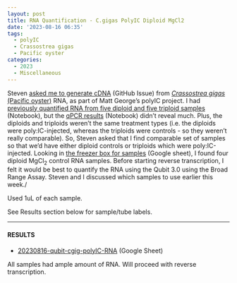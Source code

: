 ```yaml
---
layout: post
title: RNA Quantification - C.gigas PolyIC Diploid MgCl2
date: '2023-08-16 06:35'
tags: 
  - polyIC
  - Crassostrea gigas
  - Pacific oyster
categories: 
  - 2023
  - Miscellaneous
---
```

Steven [asked me to generate cDNA](https://github.com/RobertsLab/resources/issues/1675) (GitHub Issue) from [_Crassostrea gigas_ (Pacific oyster)](http://en.wikipedia.org/wiki/Pacific_oyster) RNA, as part of Matt George's polyIC project. I had [previously quantified RNA from five diploid and five triploid samples](https://robertslab.github.io/sams-notebook/posts/2023/2023-07-21-RNA-Quantification-C.gigas-PolyIC/) (Notebook), but the [qPCR results](https://robertslab.github.io/sams-notebook/2023/07/26/qPCR-C.gigas-polyIC/) (Notebook) didn't reveal much. Plus, the diploids and triploids weren't the same treatment types (i.e. the diploids were poly:IC-injected, whereas the triploids were controls - so they weren't really comparable). So, Steven asked that I find comparable set of samples so that we'd have either diploid controls or triploids which were poly:IC-injected. Looking in [the freezer box for samples](https://docs.google.com/spreadsheets/d/1VKN9vogT6q5IpOo-PoB9WNeFUT3k_BCQ8_P7_DY81oM/edit#gid=0) (Google sheet), I found four diploid MgCl<sub>2</sub> control RNA samples. Before starting reverse transcription, I felt it would be best to quantify the RNA using the Qubit 3.0 using the Broad Range Assay. Steven and I discussed which samples to use earlier this week./

Used 1uL of each sample.

See Results section below for sample/tube labels.


---

#### RESULTS


- [20230816-qubit-cgig-polyIC-RNA](https://docs.google.com/spreadsheets/d/1AoHltNOTup5GoOJ2ef8mE5u_Q9ARAfetgTJ5d7M05Og/edit?usp=sharing) (Google Sheet)

All samples had ample amount of RNA. Will proceed with reverse transcription.

